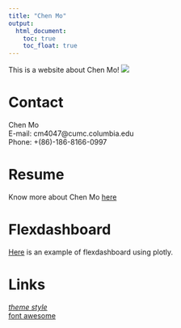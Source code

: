 ```yaml
---
title: "Chen Mo"
output: 
  html_document:
    toc: true
    toc_float: true
---
```

This is a website about Chen Mo!
![](images/MC.jpeg) 

# Contact 

Chen Mo  
E-mail: cm4047@cumc.columbia.edu  
Phone: +(86)-186-8166-0997

# Resume  
Know more about Chen Mo [here](resume.html)

# Flexdashboard
[Here](flexdashboard.html) is an example of flexdashboard using plotly.  

# Links 
*[theme style](https://bootswatch.com/3/)  
*[font awesome](https://fontawesome.com/icons?from=io)



